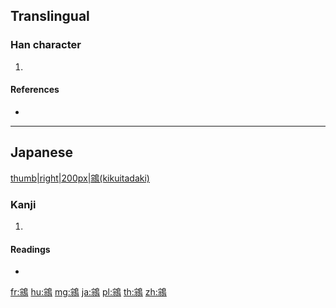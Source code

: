 {{character info/new}}
==Translingual==

===Han character===
{{Han char|rn=196|rad=鳥|as=08|sn=19|four=|canj=JFHAF}}

# {{defn|Han|sort=鳥08}}

====References====
* {{Han ref|kx=1494.101|dkj=47074|dj=2024.070|hdz=74643.101|uh=9D8E|ud=40334}}

----

==Japanese==
[[file:Regulus regulus0.jpg|thumb|right|200px|鶎(kikuitadaki)]]

===Kanji===
{{ja-kanji|grade=|rs=鳥08}}

# {{defn|lang=ja|sort=鳥08}}

====Readings====
* {{ja-readings|on=|kun=[[きくいただき]] (kikuitadaki)}}

[[fr:鶎]]
[[hu:鶎]]
[[mg:鶎]]
[[ja:鶎]]
[[pl:鶎]]
[[th:鶎]]
[[zh:鶎]]